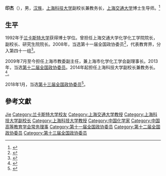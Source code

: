 '''印杰'''（{{bd|1964年||}}），男，[[汉族|汉族]]，[[上海科技大学|上海科技大学]]副校长兼教务长，[[上海交通大学|上海交通大学]]博士生导师。<ref>{{Cite web|title=Leadership|url=http://www.shanghaitech.edu.cn/leader.asp|accessdate=|work=|archive-date=2018-03-05|archive-url=https://web.archive.org/web/20180305221055/http://www.shanghaitech.edu.cn/leader.asp|dead-url=no}}</ref>

== 生平 ==
1992年于[[兰卡斯特大学|兰卡斯特大学]]获得博士学位。曾担任上海交通大学化学化工学院院长，副校长、研究生院院长。2008年，当选第十一届全国政协委员<ref>{{cite news|title=第十一届全国政协委员名单|url=http://www.indaa.com.cn/zt/2009qglh/zxzs/200903/t20090303_127573.html|accessdate=2013-04-09|newspaper=新华社北京1月25日电 中国人民政治协商会议第十一届全国委员会委员名单(共2237人，2008年1月25日政协第十届全国委员会常务委员会第二十次会议通过)|date=2008-01-25|deadurl=yes|archiveurl=https://web.archive.org/web/20130928014403/http://www.indaa.com.cn/zt/2009qglh/zxzs/200903/t20090303_127573.html|archivedate=2013-09-28}}</ref>，代表教育界，分入第四十一组<ref>{{cite news|title=全国政协信息-印杰|url=http://www.cppcc.gov.cn/CMS/wylibary/showJcwyxtInfoWylibary.action?tabJcwyxt.guid=11W0013810&wytype=wjwy|accessdate=2013-04-11|newspaper=全国政协委员会|archive-date=2018-01-02|archive-url=https://web.archive.org/web/20180102191413/http://www.cppcc.gov.cn/CMS/wylibary/showJcwyxtInfoWylibary.action?tabJcwyxt.guid=11W0013810&wytype=wjwy|dead-url=no}}</ref>。

2009年7月至今担任上海市教委副主任，兼上海市化学化工学会副理事长。2013年，当选[[第十二届全国政协委员|第十二届全国政协委员]]。2014年起担任上海科技大学副校长兼教务长。<ref>{{Cite web |url=http://spst.shanghaitech.edu.cn/2018/0301/c2349a17314/page.htm |title=印杰 |work=上海科技大学物质科学与技术学院 |access-date=2019-11-30 |archive-url=https://web.archive.org/web/20180730203001/http://spst.shanghaitech.edu.cn/2018/0301/c2349a17314/page.htm |archive-date=2018-07-30 |dead-url=yes }}</ref>。

2018年1月，当选[[中国人民政治协商会议第十三届全国委员会委员名单|第十三届全国政协委员]]<ref>{{Cite web|url=http://sports.163.com/18/0126/06/D92BRKK400051C89.html|title=中国人民政治协商会议第十三届全国委员会委员名单|accessdate=2018-01-26|last=|work=网易|archive-url=https://web.archive.org/web/20180127143232/http://sports.163.com/18/0126/06/D92BRKK400051C89.html|archive-date=2018-01-27|dead-url=yes}}</ref>。

== 參考文獻 ==
{{reflist}}

{{Navboxes
| title  = 印杰在[[中国高等教育学会|中国高等教育学会]]的职务
| list1  =
{{中国高等教育学会第五届理事会}}
{{中国高等教育学会第七届理事会}}
}}

{{Authority control}}
{{DEFAULTSORT: Yin, Jie}}
[[Category:印姓|Jie]]
[[Category:兰卡斯特大学校友|Category:兰卡斯特大学校友]]
[[Category:上海交通大学教授|Category:上海交通大学教授]]
[[Category:上海科技大学副校长|Category:上海科技大学副校长]]
[[Category:上海科技大学教授|Category:上海科技大学教授]]
[[Category:中国化学家|Category:中国化学家]]
[[Category:中国高等教育学会常务理事|Category:中国高等教育学会常务理事]]
[[Category:第十一届全国政协委员|Category:第十一届全国政协委员]]
[[Category:第十二届全国政协委员|Category:第十二届全国政协委员]]
[[Category:第十三届全国政协委员|Category:第十三届全国政协委员]]